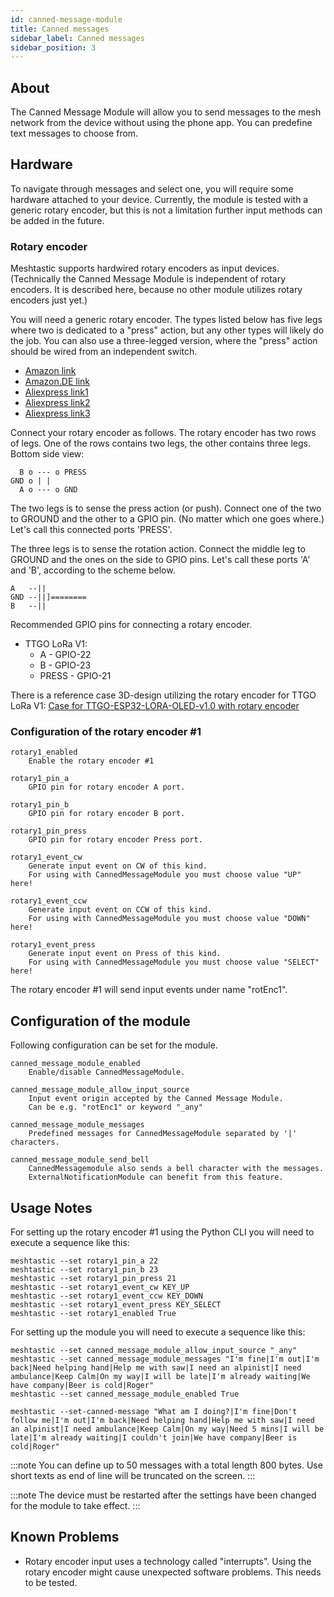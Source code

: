 ```yaml
---
id: canned-message-module
title: Canned messages
sidebar_label: Canned messages
sidebar_position: 3
---
```



## About

The Canned Message Module will allow you to send messages to the mesh network
from the device without using the phone app.
You can predefine text messages to choose from.

## Hardware

To navigate through messages and select one, you will require some
hardware attached to your device.
Currently, the module is tested with a generic rotary encoder, but this is
not a limitation further input methods can be added in the future.

### Rotary encoder

Meshtastic supports hardwired rotary encoders as input devices.
(Technically the Canned Message Module is independent of rotary
encoders. It is described here, because no other module utilizes rotary encoders just yet.)

You will need a generic rotary encoder. The types listed below has five legs
where two is dedicated to a "press" action,
but any other types will likely do the job. You can also use a
three-legged version, where the "press" action should be wired from
an independent switch.

- [Amazon link](https://www.amazon.com/Rotary-Encoder-Washers-Digital-Potentiometer/dp/B07Y619CZR/ref=sr_1_21?keywords=rotary+encoder&qid=1642317807&sprefix=rotary+enco%2Caps%2C186&sr=8-21)
- [Amazon.DE link](https://www.amazon.de/-/en/sourcing-Degree-Rotary-Encoder-Digital/dp/B07RLZPX5K/ref=sr_1_12?keywords=rotary+encoder&qid=1642320025&sprefix=rotary%2Caps%2C105&sr=8-12)
- [Aliexpress link1](https://www.aliexpress.com/item/32992227812.html?spm=a2g0o.productlist.0.0.1afe21a50SLvi2&algo_pvid=a19c4182-08aa-406d-bfdf-132582ef5ebb&algo_exp_id=a19c4182-08aa-406d-bfdf-132582ef5ebb-23&pdp_ext_f=%7B%22sku_id%22%3A%2266940265509%22%7D&pdp_pi=-1%3B1.66%3B-1%3B-1%40salePrice%3BUSD%3Bsearch-mainSearch)
- [Aliexpress link2](https://www.aliexpress.com/item/32946444853.html?spm=a2g0o.productlist.0.0.1afe21a50SLvi2&algo_pvid=a19c4182-08aa-406d-bfdf-132582ef5ebb&aem_p4p_detail=2022011523263276283624312400022072680&algo_exp_id=a19c4182-08aa-406d-bfdf-132582ef5ebb-6&pdp_ext_f=%7B%22sku_id%22%3A%2266223434642%22%7D&pdp_pi=-1%3B1.91%3B-1%3B-1%40salePrice%3BUSD%3Bsearch-mainSearch)
- [Aliexpress link3](https://www.aliexpress.com/item/10000056483250.html?spm=a2g0o.productlist.0.0.1afe21a50SLvi2&algo_pvid=a19c4182-08aa-406d-bfdf-132582ef5ebb&algo_exp_id=a19c4182-08aa-406d-bfdf-132582ef5ebb-9&pdp_ext_f=%7B%22sku_id%22%3A%2220000000116682147%22%7D&pdp_pi=-1%3B2.51%3B-1%3B-1%40salePrice%3BUSD%3Bsearch-mainSearch)

Connect your rotary encoder as follows. The rotary encoder has two
rows of legs. One of the rows contains two legs, the other contains three
legs. Bottom side view:

      B o --- o PRESS
    GND o | |
      A o --- o GND

The two legs is to sense the press action (or push). Connect
one of the two to GROUND and the other to a GPIO pin. (No matter which one
goes where.) Let's call this connected ports 'PRESS'.

The three legs is to sense the rotation action.
Connect the middle leg to GROUND and the ones on the side
to GPIO pins. Let's call these ports 'A' and 'B', according to
the scheme below.

    A   --||
    GND --||]========
    B   --||

Recommended GPIO pins for connecting a rotary encoder.

- TTGO LoRa V1:
  - A - GPIO-22
  - B - GPIO-23
  - PRESS - GPIO-21

There is a reference case 3D-design utilizing the rotary encoder for TTGO LoRa V1:
[Case for TTGO-ESP32-LORA-OLED-v1.0 with rotary encoder](https://www.thingiverse.com/thing:5178495)

### Configuration of the rotary encoder #1

    rotary1_enabled
        Enable the rotary encoder #1

    rotary1_pin_a
        GPIO pin for rotary encoder A port.

    rotary1_pin_b
        GPIO pin for rotary encoder B port.

    rotary1_pin_press
        GPIO pin for rotary encoder Press port.

    rotary1_event_cw
        Generate input event on CW of this kind.
        For using with CannedMessageModule you must choose value "UP" here!

    rotary1_event_ccw
        Generate input event on CCW of this kind.
        For using with CannedMessageModule you must choose value "DOWN" here!

    rotary1_event_press
        Generate input event on Press of this kind.
        For using with CannedMessageModule you must choose value "SELECT" here!

The rotary encoder #1 will send input events under name "rotEnc1".

## Configuration of the module

<PluginModule name="canned_message_plugin" rename="canned_message_module" />

Following configuration can be set for the module.

    canned_message_module_enabled
        Enable/disable CannedMessageModule.

    canned_message_module_allow_input_source
        Input event origin accepted by the Canned Message Module.
        Can be e.g. "rotEnc1" or keyword "_any"

    canned_message_module_messages
        Predefined messages for CannedMessageModule separated by '|' characters.

    canned_message_module_send_bell
        CannedMessagemodule also sends a bell character with the messages.
        ExternalNotificationModule can benefit from this feature.

## Usage Notes

For setting up the rotary encoder #1 using the Python CLI you will
need to execute a sequence like this:

    meshtastic --set rotary1_pin_a 22
    meshtastic --set rotary1_pin_b 23
    meshtastic --set rotary1_pin_press 21
    meshtastic --set rotary1_event_cw KEY_UP
    meshtastic --set rotary1_event_ccw KEY_DOWN
    meshtastic --set rotary1_event_press KEY_SELECT
    meshtastic --set rotary1_enabled True

For setting up the module you will
need to execute a sequence like this:

    meshtastic --set canned_message_module_allow_input_source "_any"
    meshtastic --set canned_message_module_messages "I'm fine|I'm out|I'm back|Need helping hand|Help me with saw|I need an alpinist|I need ambulance|Keep Calm|On my way|I will be late|I'm already waiting|We have company|Beer is cold|Roger"
    meshtastic --set canned_message_module_enabled True

    meshtastic --set-canned-message "What am I doing?|I'm fine|Don't follow me|I'm out|I'm back|Need helping hand|Help me with saw|I need an alpinist|I need ambulance|Keep Calm|On my way|Need 5 mins|I will be late|I'm already waiting|I couldn't join|We have company|Beer is cold|Roger"

:::note
You can define up to 50 messages with a total length 800 bytes.
Use short texts as end of line will be truncated on the screen.
:::

:::note
The device must be restarted after the settings have been changed for the module to take effect.
:::

## Known Problems

- Rotary encoder input uses a technology called "interrupts". Using the
  rotary encoder might cause unexpected software problems. This needs to be
  tested.
